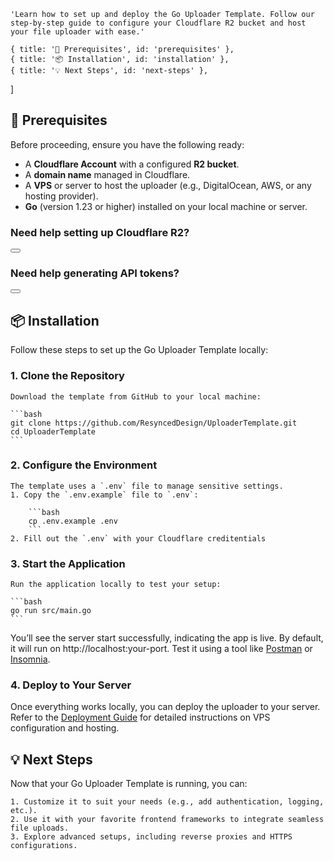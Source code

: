     'Learn how to set up and deploy the Go Uploader Template. Follow our step-by-step guide to configure your Cloudflare R2 bucket and host your file uploader with ease.'

    { title: '🚀 Prerequisites', id: 'prerequisites' },
    { title: '📦 Installation', id: 'installation' },
    { title: '💡 Next Steps', id: 'next-steps' },
]

## 🚀 Prerequisites

Before proceeding, ensure you have the following ready:

- A **Cloudflare Account** with a configured **R2 bucket**.
- A **domain name** managed in Cloudflare.
- A **VPS** or server to host the uploader (e.g., DigitalOcean, AWS, or any hosting provider).
- **Go** (version 1.23 or higher) installed on your local machine or server.

### Need help setting up Cloudflare R2?

<div className="not-prose"><Button href="/cloudflare/" variant="text" arrow="right" children="How to set up Cloudflare R2" /></div>

### Need help generating API tokens?

<div className="not-prose"> <Button href="/cloudflare/api-keys" variant="text" arrow="right" children="How to get an API key" /></div>

## 📦 Installation

Follow these steps to set up the Go Uploader Template locally:

### 1. Clone the Repository
    
    Download the template from GitHub to your local machine:
    
    ```bash
    git clone https://github.com/ResyncedDesign/UploaderTemplate.git
    cd UploaderTemplate
    ```

### 2. Configure the Environment

    The template uses a `.env` file to manage sensitive settings.
    1. Copy the `.env.example` file to `.env`:
        
        ```bash
        cp .env.example .env
        ```
    2. Fill out the `.env` with your Cloudflare creditentials

### 3. Start the Application

    Run the application locally to test your setup:
        
    ```bash
    go run src/main.go
    ```

You’ll see the server start successfully, indicating the app is live. By default, it will run on http://localhost:your-port.
Test it using a tool like [Postman](https://www.postman.com/) or [Insomnia](https://insomnia.rest/).

### 4. Deploy to Your Server

Once everything works locally, you can deploy the uploader to your server.
Refer to the <a href="/uploader/deploy">Deployment Guide</a> for detailed instructions on VPS configuration and hosting.

## 💡 Next Steps

Now that your Go Uploader Template is running, you can:

    1. Customize it to suit your needs (e.g., add authentication, logging, etc.).
    2. Use it with your favorite frontend frameworks to integrate seamless file uploads.
    3. Explore advanced setups, including reverse proxies and HTTPS configurations.